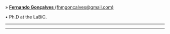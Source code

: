 » [**Fernando Gonçalves** (fhmgoncalves@gmail.com)](http://lattes.cnpq.br/8304073322838025)

• Ph.D at the LaBiC.

_____________________________________________________________________________________________________

_____________________________________________________________________________________________________